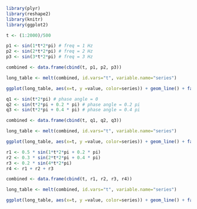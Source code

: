 ```{r fig.width=8, fig.height=5}
library(plyr)
library(reshape2)
library(knitr)
library(ggplot2)

t <- (1:2000)/500

p1 <- sin(1*t*2*pi) # freq = 1 Hz
p2 <- sin(2*t*2*pi) # freq = 2 Hz
p3 <- sin(3*t*2*pi) # freq = 3 Hz

combined <- data.frame(cbind(t, p1, p2, p3))

long_table <- melt(combined, id.vars="t", variable.name="series")

ggplot(long_table, aes(x=t, y =value, color=series)) + geom_line() + facet_grid(series ~ .)
```

```{r fig.width=8, fig.height=5}
q1 <- sin(t*2*pi) # phase angle = 0
q2 <- sin(t*2*pi + 0.2 * pi) # phase angle = 0.2 pi
q3 <- sin(t*2*pi + 0.4 * pi) # phase angle = 0.4 pi

combined <- data.frame(cbind(t, q1, q2, q3))

long_table <- melt(combined, id.vars="t", variable.name="series")

ggplot(long_table, aes(x=t, y =value, color=series)) + geom_line() + facet_grid(series ~ .)
```

```{r fig.width=8, fig.height=5}
r1 <- 0.5 * sin(1*t*2*pi + 0.2 * pi)
r2 <- 0.3 * sin(2*t*2*pi + 0.4 * pi)
r3 <- 0.2 * sin(4*t*2*pi)
r4 <- r1 + r2 + r3

combined <- data.frame(cbind(t, r1, r2, r3, r4))

long_table <- melt(combined, id.vars="t", variable.name="series")

ggplot(long_table, aes(x=t, y =value, color=series)) + geom_line() + facet_grid(series ~ .)
```
